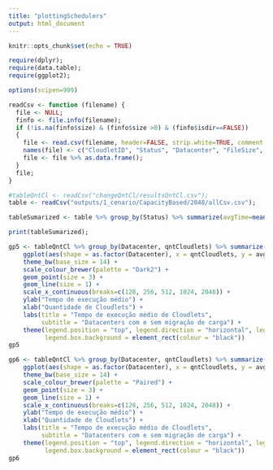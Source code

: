```yaml
---
title: "plottingSchedulers"
output: html_document
---
```


```r
knitr::opts_chunk$set(echo = TRUE)

require(dplyr);
require(data.table);
require(ggplot2);

options(scipen=999)

```

```r

readCsv <- function (filename) {
  file <- NULL;
  finfo <- file.info(filename);
  if (!is.na(finfo$size) & (finfo$size >0) & (finfo$isdir==FALSE))
  {
    file <- read.csv(filename, header=FALSE, strip.white=TRUE, comment.char = "#", sep=",");
    names(file) <- c("CloudletID", "Status", "Datacenter", "FileSize", "VmId", "Time", "Finish Time", "Submission Time");
    file <- file %>% as.data.frame();
  }
  file;
}
```

```r

#tableQntCl <- readCsv("changeQntCl/resultsQntCl.csv");
table <- readCsv("outputs/1_cenario/CapacityBased/2048/allCsv.csv");

tableSumarized <- table %>% group_by(Status) %>% summarize(avgTime=mean(Time))

print(tableSumarized);

```


```r
gp5 <- tableQntCl %>% group_by(Datacenter, qntCloudlets) %>% summarize(avgTime=mean(Time)) %>%
    ggplot(aes(shape = as.factor(Datacenter), x = qntCloudlets, y = avgTime, colour = as.factor(Datacenter))) +
    theme_bw(base_size = 14) +
    scale_colour_brewer(palette = "Dark2") +
    geom_point(size = 3) +
    geom_line(size = 1) +
    scale_x_continuous(breaks=c(128, 256, 512, 1024, 2048)) +
    ylab("Tempo de execução médio") + 
    xlab("Quantidade de Cloudlets") +
    labs(title = "Tempo de execução médio de Cloudlets",
         subtitle = "Datacenters com e sem migração de carga") +
    theme(legend.position = "top", legend.direction = "horizontal", legend.background = element_blank(),
          legend.box.background = element_rect(colour = "black"))
gp5
```

```r
gp6 <- tableQntCl %>% group_by(Datacenter, qntCloudlets) %>% summarize(avgTime=sum(Time)) %>%
    ggplot(aes(shape = as.factor(Datacenter), x = qntCloudlets, y = avgTime, colour = as.factor(Datacenter))) +
    theme_bw(base_size = 14) +
    scale_colour_brewer(palette = "Paired") +
    geom_point(size = 3) +
    geom_line(size = 1) +
    scale_x_continuous(breaks=c(128, 256, 512, 1024, 2048)) +
    ylab("Tempo de execução médio") + 
    xlab("Quantidade de Cloudlets") +
    labs(title = "Tempo de execução médio de Cloudlets",
         subtitle = "Datacenters com e sem migração de carga") +
    theme(legend.position = "top", legend.direction = "horizontal", legend.background = element_blank(),
          legend.box.background = element_rect(colour = "black"))
gp6
```

